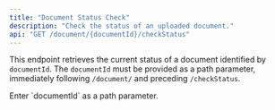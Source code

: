 ```yaml
---
title: "Document Status Check"
description: "Check the status of an uploaded document."
api: "GET /document/{documentId}/checkStatus"
---
```


This endpoint retrieves the current status of a document identified by `documentId`. The `documentId` must be provided as a path parameter, immediately following `/document/` and preceding `/checkStatus`.

<ParamField path="documentId" type="string" required={false}>
  Enter `documentId` as a path parameter.
</ParamField>
